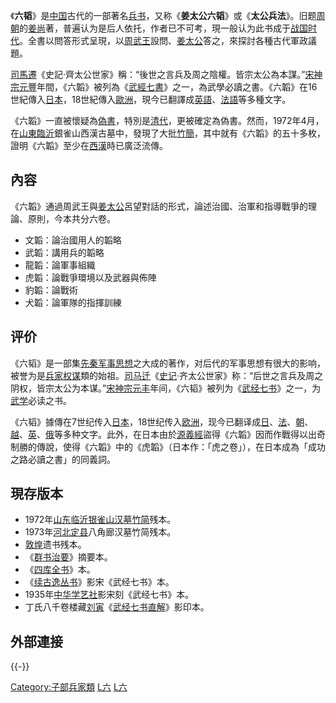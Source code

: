 {{no footnotes|time=2018-06-17T03:40:02+00:00}}
{{refimprove|time=2018-06-17T03:40:02+00:00}}
{{Infobox 古籍
|image =
|图像说明=
|全名 = 《'''六韬'''》
|原名 =
|別名 =《'''太公六韬'''》<br/>《'''太公兵法'''》
|撰者 = 普遍认为是后人依托，作者已不可考
|託名作者 =[[周朝|周朝]]的[[姜尚|姜尚]]
|編集者 =
|輯錄者 =
|文字 = [[中文|中文]]
|國家 = [[中國|中國]]
|成書年代 = [[戰國_(中國)|战国时代]]
|亡佚年代 =
|偽託年代 =
|注解者 =
|篇數 =
|原書篇數 =
|今本篇數 =
|卷數 =六卷
|原書卷數 =
|今本卷數 =
|章回 =
|最初著錄 =
|版本 =1972年[[山东|山东]][[临沂|临沂]][[银雀山汉墓|银雀山汉墓]][[竹简|竹简]]残本<br/>
1973年[[河北|河北]][[定县|定县]]八角廊汉墓竹简残本<br/>
[[敦煌|敦煌]]遗书残本<br/>
《[[群书治要|群书治要]]》摘要本<br/>
《[[四库全书|四库全书]]》本<br/>
《[[续古逸丛书|续古逸丛书]]》影宋《武经七书》本<br/>
1935年[[中华学艺社|中华学艺社]]影宋刻《武经七书》本<br/>
丁氏八千卷楼藏[[刘寅|刘寅]]《[[武经七书直解|武经七书直解]]》影印本
|分類 = [[兵书|兵书]]
|题材=全書以問答形式呈現，以周武王設問、姜太公答之，來探討各種古代軍政議題。
}}
《'''六韬'''》是[[中国|中国]]古代的一部著名[[兵书|兵书]]，又称《'''姜太公六韬'''》或《'''太公兵法'''》。旧题[[周朝|周朝]]的[[姜尚|姜尚]]著，普遍认为是后人依托，作者已不可考，現一般认为此书成于[[戰國_(中國)|战国时代]]。全書以問答形式呈現，以[[周武王|周武王]]設問、[[姜太公|姜太公]]答之，來探討各種古代軍政議題。

[[司馬遷|司馬遷]]《史記·齊太公世家》稱：“後世之言兵及周之陰權。皆宗太公為本謀。”[[宋神宗|宋神宗]][[元豐_(北宋)|元豐]]年間，《六韜》被列為《[[武經七書|武經七書]]》之一，為武學必讀之書。《六韜》在16世紀傳入[[日本|日本]]，18世紀傳入[[歐洲|歐洲]]，現今已翻譯成[[英語|英語]]、[[法語|法語]]等多種文字。

《六韜》一直被懷疑為[[偽書|偽書]]，特別是[[清代|清代]]，更被確定為偽書。然而，1972年4月，在[[山東|山東]][[臨沂|臨沂]]銀雀山西漢古墓中，發現了大批[[竹簡|竹簡]]，其中就有《六韜》的五十多枚，證明《六韜》至少在[[西漢|西漢]]時已廣泛流傳。

==內容==
《六韜》通過周武王與[[姜太公|姜太公]]呂望對話的形式，論述治國、治軍和指導戰爭的理論、原則，今本共分六卷。

*文韜：論治國用人的韜略
*武韜：講用兵的韜略
*龍韜：論軍事組織
*虎韜：論戰爭環境以及武器與佈陣
*豹韜：論戰術
*犬韜：論軍隊的指揮訓練

==评价==
《六韬》是一部集[[先秦|先秦]][[军事思想|军事思想]]之大成的著作，对后代的军事思想有很大的影响，被誉为是[[兵家|兵家]][[权谋|权谋]]類的始祖。[[司马迁|司马迁]]《[[史记|史记]]‧齐太公世家》称：“后世之言兵及周之阴权，皆宗太公为本谋。”[[宋神宗|宋神宗]][[元丰_(北宋)|元丰]]年间，《六韬》被列为《[[武经七书|武经七书]]》之一，为[[武学|武学]]必读之书。
 
《六韬》據傳在7世纪传入[[日本|日本]]，18世纪传入[[欧洲|欧洲]]，现今已翻译成[[日文|日]]、[[法文|法]]、[[韓文|朝]]、[[越南文|越]]、[[英文|英]]、[[俄文|俄]]等多种文字。此外，在日本由於[[源義經|源義經]]盜得《六韜》因而作戰得以出奇制勝的傳說，使得《六韜》中的《虎韜》（日本作：「虎之卷」），在日本成為「成功之路必讀之書」的同義詞。

==現存版本==
*1972年[[山东|山东]][[临沂|临沂]][[银雀山汉墓|银雀山汉墓]][[竹简|竹简]]残本。
*1973年[[河北|河北]][[定县|定县]]八角廊汉墓竹简残本。
*[[敦煌|敦煌]]遗书残本。
*《[[群书治要|群书治要]]》摘要本。
*《[[四库全书|四库全书]]》本。
*《[[续古逸丛书|续古逸丛书]]》影宋《武经七书》本。
*1935年[[中华学艺社|中华学艺社]]影宋刻《武经七书》本。
*丁氏八千卷楼藏[[刘寅|刘寅]]《[[武经七书直解|武经七书直解]]》影印本。

==外部連接==
{{Wikisource|六韜}}
{{-}}
{{武經七書}}

[[Category:子部兵家類|Category:子部兵家類]]
[[Category:兵书|L六]]
[[Category:先秦典籍|L六]]
